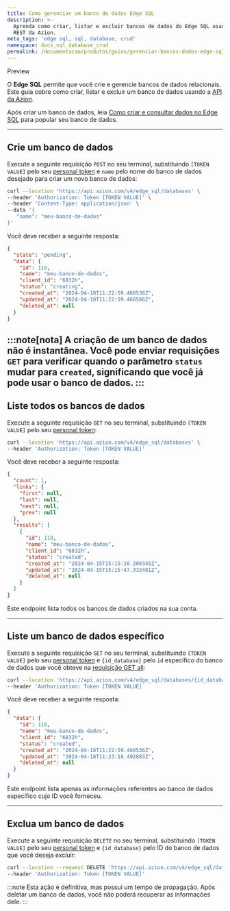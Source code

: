 ```yaml
---
title: Como gerenciar um banco de dados Edge SQL
description: >-
  Aprenda como criar, listar e excluir bancos de dados do Edge SQL usando a API
  REST da Azion.
meta_tags: 'edge sql, sql, database, crud'
namespace: docs_sql_database_crud
permalink: /documentacao/produtos/guias/gerenciar-bancos-dados-edge-sql/
---
```



<Tag severity="info" client:only="vue">
  Preview
</Tag>

O **Edge SQL** permite que você crie e gerencie bancos de dados relacionais. Este guia cobre como criar, listar e excluir um banco de dados usando a [API da Azion](https://api.azion.com).

Após criar um banco de dados, leia [Como criar e consultar dados no Edge SQL](/pt-br/documentacao/produtos/guias/criar-tabelas-edge-sql/) para popular seu banco de dados.

<LinkButton link="/pt-br/documentacao/produtos/store/edge-sql/" label="saiba mais sobre o Edge SQL" severity="secondary" />

---

## Crie um banco de dados

Execute a seguinte requisição `POST` no seu terminal, substituindo `[TOKEN VALUE]` pelo seu [personal token](/pt-br/documentacao/produtos/guias/personal-tokens/) e `name` pelo nome do banco de dados desejado para criar um novo banco de dados:

```bash
curl --location 'https://api.azion.com/v4/edge_sql/databases' \
--header 'Authorization: Token [TOKEN VALUE]' \
--header 'Content-Type: application/json' \
--data '{
   "name": "meu-banco-de-dados"
}'
```

Você deve receber a seguinte resposta:

```json
{
  "state": "pending",
  "data": {
    "id": 118,
    "name": "meu-banco-de-dados",
    "client_id": "6832h",
    "status": "creating",
    "created_at": "2024-04-18T11:22:59.468536Z",
    "updated_at": "2024-04-18T11:22:59.468586Z",
    "deleted_at": null
  }
}
```

:::note[nota]
A criação de um banco de dados não é instantânea. Você pode enviar requisições `GET` para verificar quando o parâmetro `status` mudar para `created`, significando que você já pode usar o banco de dados.
:::
---

## Liste todos os bancos de dados

Execute a seguinte requisição `GET` no seu terminal, substituindo `[TOKEN VALUE]` pelo seu [personal token](/pt-br/documentacao/produtos/guias/personal-tokens/):

```bash
curl --location 'https://api.azion.com/v4/edge_sql/databases' \
--header 'Authorization: Token [TOKEN VALUE]'
```

Você deve receber a seguinte resposta:

```json
{
  "count": 1,
  "links": {
    "first": null,
    "last": null,
    "next": null,
    "prev": null
  },
  "results": [
    {
      "id": 118,
      "name": "meu-banco-de-dados",
      "client_id": "6832h",
      "status": "created",
      "created_at": "2024-04-15T15:15:10.200345Z",
      "updated_at": "2024-04-15T15:15:47.332481Z",
      "deleted_at": null
    }
  ]
}
```

Este endpoint lista todos os bancos de dados criados na sua conta.

---

## Liste um banco de dados específico

Execute a seguinte requisição `GET` no seu terminal, substituindo `[TOKEN VALUE]` pelo seu [personal token](/pt-br/documentacao/produtos/guias/personal-tokens/) e `{id_database}` pelo `id` específico do banco de dados que você obteve na [requisição GET all](#liste-todos-os-bancos-de-dados):

```bash
curl --location 'https://api.azion.com/v4/edge_sql/databases/{id_database}' \
--header 'Authorization: Token [TOKEN VALUE]
```

Você deve receber a seguinte resposta:

```json
{
  "data": {
    "id": 118,
    "name": "meu-banco-de-dados",
    "client_id": "6832h",
    "status": "created",
    "created_at": "2024-04-18T11:22:59.468536Z",
    "updated_at": "2024-04-18T11:23:18.492883Z",
    "deleted_at": null
  }
}
```

Este endpoint lista apenas as informações referentes ao banco de dados específico cujo ID você forneceu.

---

## Exclua um banco de dados

Execute a seguinte requisição `DELETE` no seu terminal, substituindo `[TOKEN VALUE]` pelo seu [personal token](/pt-br/documentacao/produtos/guias/personal-tokens/) e `{id_database}` pelo ID do banco de dados que você deseja excluir:

```bash
curl --location --request DELETE 'https://api.azion.com/v4/edge_sql/databases/{id_database}' \
--header 'Authorization: Token [TOKEN VALUE]'
```

:::note
Esta ação é definitiva, mas possui um tempo de propagação. Após deletar um banco de dados, você não poderá recuperar as informações dele.
:::




